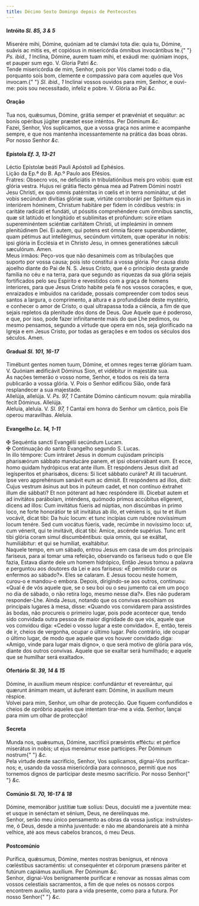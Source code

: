 ```yaml
---
title: Décimo Sexto Domingo depois de Pentecostes
---
```


<h4 class="text-center">
  Intróito <em>Sl. 85, 3 & 5</em>
</h4>
<div class="grid grid-cols-2 gap-5">
  <div class="col-6 dropcaps text-justify">
    Miserére mihi, Dómine, quóniam ad te clamávi tota die: quia tu, Dómine,
    suávis ac mitis es, et copiósus in misericórdia ómnibus invocántibus te.{" "}
    <em>Ps. ibid., 1</em> Inclína, Dómine, aurem tuam mihi, et exáudi me:
    quóniam inops, et pauper sum ego. V. Gloria Patri <em>&c.</em>
  </div>
  <div class="col-6 dropcaps text-justify">
    Tende misericórdia de mim, Senhor, pois por Vós clamei todo o dia, porquanto
    sois bom, clemente e compassivo para com aqueles que Vos invocam.{" "}
    <em>Sl. ibid., 1</em> Inclinai vossos ouvidos para mim, Senhor, e ouvi-me:
    pois sou necessitado, infeliz e pobre. V. Glória ao Pai <em>&c.</em>
  </div>
</div>

<h4 class="text-center">Oração</h4>
<div class="grid grid-cols-2 gap-5">
  <div class="col-6 dropcaps text-justify">
    Tua nos, quǽsumus, Dómine, grátia semper et prævéniat et sequátur: ac bonis
    opéribus júgiter præstet esse inténtos. Per Dóminum <em>&c.</em>
  </div>
  <div class="col-6 dropcaps text-justify">
    Fazei, Senhor, Vos suplicamos, que a vossa graça nos anime e acompanhe
    sempre, e que nos mantenha incessantemente na prática das boas obras. Por
    nosso Senhor <em>&c.</em>
  </div>
</div>

<h4 class="text-center">
  Epístola <em>Ef. 3, 13-21</em>
</h4>
<div class="grid grid-cols-2 gap-5">
  <div class="col-6 text-justify">
    Léctio Epístolæ beáti Pauli Apóstoli ad Ephésios.
  </div>
  <div class="col-6 text-justify">
    Lição da Ep.ª do B. Ap.º Paulo aos Efésios.
  </div>
  <div class="col-6 dropcaps text-justify">
    Fratres: Obsecro vos, ne deficiátis in tribulatiónibus meis pro vobis: quæ
    est glória vestra. Hujus rei grátia flecto génua mea ad Patrem Dómini nostri
    Jesu Christi, ex quo omnis patérnitas in cœlis et in terra nominátur, ut det
    vobis secúndum divítias glóriæ suæ, virtúte corroborári per Spíritum ejus in
    interiórem hóminem, Christum habitáre per fidem in córdibus vestris: in
    caritáte radicáti et fundáti, ut póssitis comprehéndere cum ómnibus sanctis,
    quæ sit latitúdo et longitúdo et sublímitas et profúndum: scire etiam
    supereminéntem sciéntiæ caritátem Christi, ut impleámini in omnem
    plenitúdinem Dei. Ei autem, qui potens est ómnia fácere superabundánter,
    quam pétimus aut intellégimus, secúndum virtútem, quæ operátur in nobis:
    ipsi glória in Ecclésia et in Christo Jesu, in omnes generatiónes sǽculi
    sæculórum. Amen.
  </div>
  <div class="col-6 dropcaps text-justify">
    Meus irmãos: Peço-vos que não desanimeis com as tribulações que suporto por
    vossa causa; pois isto constitui a vossa glória. Por causa disto ajoelho
    diante do Pai de N. S. Jesus Cristo, que é o princípio desta grande família
    no céu e na terra, para que segundo as riquezas da sua glória sejais
    fortificados pelo seu Espírito e revestidos com a graça de homens
    interiores, para que Jesus Cristo habite pela fé nos vossos corações, e que,
    enraizados e imbuídos na caridade, possais compreender com todos seus santos
    a largura, o comprimento, a altura e a profundidade deste mystério, e
    conhecer o amor de Cristo, o qual ultrapassa toda a ciência, a fim de que
    sejais repletos da plenitude dos dons de Deus. Que Aquele que é poderoso, e
    que, por isso, pode fazer infinitamente mais do que Lhe pedimos, ou mesmo
    pensamos, segundo a virtude que opera em nós, seja glorificado na Igreja e
    em Jesus Cristo, por todas as gerações e em todos os séculos dos séculos.
    Amen.
  </div>
</div>

<h4 class="text-center">
  Gradual <em>Sl. 101, 16-17</em>
</h4>
<div class="grid grid-cols-2 gap-5">
  <div class="col-6 dropcaps text-justify">
    Timébunt gentes nomen tuum, Dómine, et omnes reges terræ glóriam tuam. V.
    Quóniam ædificávit Dóminus Sion, et vidébitur in majestáte sua.
  </div>
  <div class="col-6 dropcaps text-justify">
    As nações temerão o vosso nome, Senhor, e todos os reis da terra publicarão
    a vossa glória. V. Pois o Senhor edificou Sião, onde fará resplandecer a sua
    majestade.
  </div>
  <div class="col-6 text-justify">
    Allelúja, allelúja. V. <em>Ps. 97, 1</em> Cantáte Dómino cánticum novum:
    quia mirabília fecit Dóminus. Allelúja.
  </div>
  <div class="col-6 text-justify">
    Aleluia, aleluia. V. <em>Sl. 97, 1</em> Cantai em honra do Senhor um
    cântico, pois Ele operou maravilhas. Aleluia.
  </div>
</div>

<h4 class="text-center">
  Evangelho <em>Lc. 14, 1-11</em>
</h4>
<div class="grid grid-cols-2 gap-5">
  <div class="col-6 text-justify">
    <span class="text-danger">&#10016;</span> Sequéntia sancti Evangélii
    secúndum Lucam.
  </div>
  <div class="col-6 text-justify">
    <span class="text-danger">&#10016;</span> Continuação do santo Evangelho
    segundo S. Lucas.
  </div>
  <div class="col-6 dropcaps text-justify">
    In illo témpore: Cum intráret Jesus in domum cujúsdam príncipis pharisæórum
    sábbato manducáre panem, et ipsi observábant eum. Et ecce, homo quidam
    hydrópicus erat ante illum. Et respóndens Jesus dixit ad legisperítos et
    pharisǽos, dicens: Si licet sábbato curáre? At illi tacuérunt. Ipse vero
    apprehénsum sanávit eum ac dimísit. Et respóndens ad illos, dixit: Cujus
    vestrum ásinus aut bos in púteum cadet, et non contínuo éxtrahet illum die
    sábbati? Et non póterant ad hæc respóndere illi. Dicebat autem et ad
    invitátos parábolam, inténdens, quómodo primos accúbitus elígerent, dicens
    ad illos: Cum invitátus fúeris ad núptias, non discúmbas in primo loco, ne
    forte honorátior te sit invitátus ab illo, et véniens is, qui te et illum
    vocávit, dicat tibi: Da huic locum: et tunc incípias cum rubóre novíssimum
    locum tenére. Sed cum vocátus fúeris, vade, recúmbe in novíssimo loco: ut,
    cum vénerit, qui te invitávit, dicat tibi: Amíce, ascénde supérius. Tunc
    erit tibi glória coram simul discumbéntibus: quia omnis, qui se exáltat,
    humiliábitur: et qui se humíliat, exaltábitur.
  </div>
  <div class="col-6 dropcaps text-justify">
    Naquele tempo, em um sábado, entrou Jesus em casa de um dos principais
    fariseus, para aí tomar uma refeição, observando os fariseus tudo o que Ele
    fazia, Estava diante dele um homem hidrópico, Então Jesus tomou a palavra e
    perguntou aos doutores da Lei e aos fariseus: «É permitido curar os enfermos
    ao sábado?». Eles se calaram. E Jesus tocou neste homem, curou-o e mandou-o
    embora. Depois, dirigindo-se aos outros, continuou: «Qual é de vós aquele
    que, se o seu boi ou o seu jumento cai em um poço no dia de sábado, o não
    retira logo, mesmo nesse dia?». Eles não puderam responder-Lhe. Ainda Jesus,
    notando que os convivas escolhiam os principais lugares à mesa, disse:
    «Quando vos convidarem para assistirdes às bodas, não procureis o primeiro
    lugar, pois pode acontecer que, tendo sido convidada outra pessoa de maior
    dignidade do que vós, aquele que vos convidou diga: «Cedei o vosso lugar a
    este convidado». E, então, tereis de ir, cheios de vergonha, ocupar o último
    lugar. Pelo contrário, ide ocupar o último lugar, de modo que aquele que vos
    houver convidado diga: «Amigo, vinde para lugar mais digno», o que será
    motivo de glória para vós, diante dos outros convivas. Aquele que se exaltar
    será humilhado; e aquele que se humilhar será exaltado».
  </div>
</div>

<h4 class="text-center">
  Ofertório <em>Sl. 39, 14 & 15</em>
</h4>
<div class="grid grid-cols-2 gap-5">
  <div class="col-6 dropcaps text-justify">
    Dómine, in auxílium meum réspice: confundántur et revereántur, qui quærunt
    ánimam meam, ut áuferant eam: Dómine, in auxílium meum réspice.
  </div>
  <div class="col-6 dropcaps text-justify">
    Volvei para mim, Senhor, um olhar de protecção. Que fiquem confundidos e
    cheios de opróbrio aqueles que intentam tirar-me a vida. Senhor, lançai para
    mim um olhar de protecção!
  </div>
</div>

<h4 class="text-center">Secreta</h4>
<div class="grid grid-cols-2 gap-5">
  <div class="col-6 dropcaps text-justify">
    Munda nos, quǽsumus, Dómine, sacrifícii præséntis efféctu: et pérfice
    miserátus in nobis; ut ejus mereámur esse partícipes. Per Dóminum nostrum{" "}
    <em>&c.</em>
  </div>
  <div class="col-6 dropcaps text-justify">
    Pela virtude deste sacrifício, Senhor, Vos suplicamos, dignai-Vos
    purificar-nos; e, usando da vossa misericórdia para connosco, permiti que
    nos tornemos dignos de participar deste mesmo sacrifício. Por nosso Senhor{" "}
    <em>&c.</em>
  </div>
</div>

<h4 class="text-center">
  Comúnio <em>Sl. 70, 16-17 & 18</em>
</h4>
<div class="grid grid-cols-2 gap-5">
  <div class="col-6 dropcaps text-justify">
    Dómine, memorábor justítiæ tuæ solíus: Deus, docuísti me a juventúte mea: et
    usque in senéctam et sénium, Deus, ne derelínquas me.
  </div>
  <div class="col-6 dropcaps text-justify">
    Senhor, serão meu único pensamento as obras da vossa justiça:
    instruístes-me, ó Deus, desde a minha juventude: e não me abandonareis até à
    minha velhice, até aos meus cabelos brancos, ó meu Deus.
  </div>
</div>

<h4 class="text-center">Postcomúnio</h4>
<div class="grid grid-cols-2 gap-5">
  <div class="col-6 dropcaps text-justify">
    Purífica, quǽsumus, Dómine, mentes nostras benígnus, et rénova cœléstibus
    sacraméntis: ut consequénter et córporum præsens páriter et futúrum capiámus
    auxílium. Per Dóminum <em>&c.</em>
  </div>
  <div class="col-6 dropcaps text-justify">
    Senhor, dignai-Vos benignamente purificar e renovar as nossas almas com
    vossos celestiais sacramentos, a fim de que neles os nossos corpos encontrem
    auxílio, tanto para a vida presente, como para a futura. Por nosso Senhor{" "}
    <em>&c.</em>
  </div>
</div>
